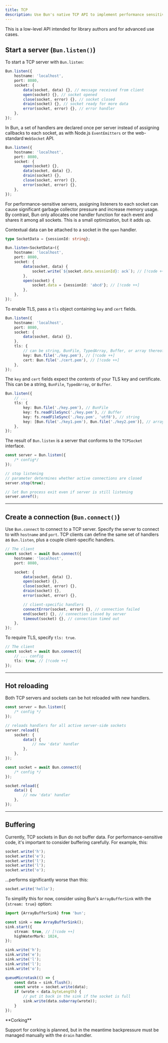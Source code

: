 ```yaml
---
title: TCP
description: Use Bun's native TCP API to implement performance sensitive systems like database clients, game servers, or anything that needs to communicate over TCP (instead of HTTP)
---
```


This is a low-level API intended for library authors and for advanced use cases.

## Start a server (`Bun.listen()`)

To start a TCP server with `Bun.listen`:

```ts server.ts icon="/icons/typescript.svg"
Bun.listen({
	hostname: 'localhost',
	port: 8080,
	socket: {
		data(socket, data) {}, // message received from client
		open(socket) {}, // socket opened
		close(socket, error) {}, // socket closed
		drain(socket) {}, // socket ready for more data
		error(socket, error) {}, // error handler
	},
});
```

<Accordion title="An API designed for speed">

In Bun, a set of handlers are declared once per server instead of assigning callbacks to each socket, as with Node.js `EventEmitters` or the web-standard `WebSocket` API.

```ts server.ts icon="/icons/typescript.svg"
Bun.listen({
	hostname: 'localhost',
	port: 8080,
	socket: {
		open(socket) {},
		data(socket, data) {},
		drain(socket) {},
		close(socket, error) {},
		error(socket, error) {},
	},
});
```

For performance-sensitive servers, assigning listeners to each socket can cause significant garbage collector pressure and increase memory usage. By contrast, Bun only allocates one handler function for each event and shares it among all sockets. This is a small optimization, but it adds up.

</Accordion>

Contextual data can be attached to a socket in the `open` handler.

```ts server.ts icon="/icons/typescript.svg"
type SocketData = {sessionId: string};

Bun.listen<SocketData>({
	hostname: 'localhost',
	port: 8080,
	socket: {
		data(socket, data) {
			socket.write(`${socket.data.sessionId}: ack`); // [!code ++]
		},
		open(socket) {
			socket.data = {sessionId: 'abcd'}; // [!code ++]
		},
	},
});
```

To enable TLS, pass a `tls` object containing `key` and `cert` fields.

```ts server.ts icon="/icons/typescript.svg"
Bun.listen({
	hostname: 'localhost',
	port: 8080,
	socket: {
		data(socket, data) {},
	},
	tls: {
		// can be string, BunFile, TypedArray, Buffer, or array thereof
		key: Bun.file('./key.pem'), // [!code ++]
		cert: Bun.file('./cert.pem'), // [!code ++]
	},
});
```

The `key` and `cert` fields expect the _contents_ of your TLS key and certificate. This can be a string, `BunFile`, `TypedArray`, or `Buffer`.

```ts server.ts icon="/icons/typescript.svg"
Bun.listen({
	// ...
	tls: {
		key: Bun.file('./key.pem'), // BunFile
		key: fs.readFileSync('./key.pem'), // Buffer
		key: fs.readFileSync('./key.pem', 'utf8'), // string
		key: [Bun.file('./key1.pem'), Bun.file('./key2.pem')], // array of above
	},
});
```

The result of `Bun.listen` is a server that conforms to the `TCPSocket` interface.

```ts server.ts icon="/icons/typescript.svg"
const server = Bun.listen({
	/* config*/
});

// stop listening
// parameter determines whether active connections are closed
server.stop(true);

// let Bun process exit even if server is still listening
server.unref();
```

---

## Create a connection (`Bun.connect()`)

Use `Bun.connect` to connect to a TCP server. Specify the server to connect to with `hostname` and `port`. TCP clients can define the same set of handlers as `Bun.listen`, plus a couple client-specific handlers.

```ts server.ts icon="/icons/typescript.svg"
// The client
const socket = await Bun.connect({
	hostname: 'localhost',
	port: 8080,

	socket: {
		data(socket, data) {},
		open(socket) {},
		close(socket, error) {},
		drain(socket) {},
		error(socket, error) {},

		// client-specific handlers
		connectError(socket, error) {}, // connection failed
		end(socket) {}, // connection closed by server
		timeout(socket) {}, // connection timed out
	},
});
```

To require TLS, specify `tls: true`.

```ts
// The client
const socket = await Bun.connect({
	// ... config
	tls: true, // [!code ++]
});
```

---

## Hot reloading

Both TCP servers and sockets can be hot reloaded with new handlers.

<CodeGroup>

```ts server.ts icon="/icons/typescript.svg"
const server = Bun.listen({
	/* config */
});

// reloads handlers for all active server-side sockets
server.reload({
	socket: {
		data() {
			// new 'data' handler
		},
	},
});
```

```ts client.ts icon="/icons/typescript.svg"
const socket = await Bun.connect({
	/* config */
});

socket.reload({
	data() {
		// new 'data' handler
	},
});
```

</CodeGroup>

---

## Buffering

Currently, TCP sockets in Bun do not buffer data. For performance-sensitive code, it's important to consider buffering carefully. For example, this:

```ts
socket.write('h');
socket.write('e');
socket.write('l');
socket.write('l');
socket.write('o');
```

...performs significantly worse than this:

```ts
socket.write('hello');
```

To simplify this for now, consider using Bun's `ArrayBufferSink` with the `{stream: true}` option:

```ts server.ts icon="/icons/typescript.svg"
import {ArrayBufferSink} from 'bun';

const sink = new ArrayBufferSink();
sink.start({
	stream: true, // [!code ++]
	highWaterMark: 1024,
});

sink.write('h');
sink.write('e');
sink.write('l');
sink.write('l');
sink.write('o');

queueMicrotask(() => {
	const data = sink.flush();
	const wrote = socket.write(data);
	if (wrote < data.byteLength) {
		// put it back in the sink if the socket is full
		sink.write(data.subarray(wrote));
	}
});
```

<Note>
**Corking**

Support for corking is planned, but in the meantime backpressure must be managed manually with the `drain` handler.

</Note>
